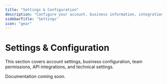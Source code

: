 ```yaml
---
title: "Settings & Configuration"
description: "Configure your account, business information, integrations, and platform settings"
sidebarTitle: "Settings"
icon: "gear"
---
```


# Settings & Configuration

This section covers account settings, business configuration, team permissions, API integrations, and technical settings.

Documentation coming soon.